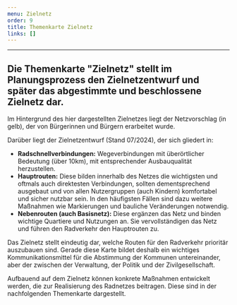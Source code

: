 ```yaml
---
menu: Zielnetz
order: 9
title: Themenkarte Zielnetz
links: []
---
```

---

## Die Themenkarte "Zielnetz" stellt im Planungsprozess den Zielnetzentwurf und später das abgestimmte und beschlossene Zielnetz dar.&#x20;



Im Hintergrund des hier dargestellten Zielnetzes liegt der Netzvorschlag (in gelb), der von Bürgerinnen und Bürgern erarbeitet wurde.&#x20;

Darüber liegt der Zielnetzentwurf (Stand 07/2024), der sich gliedert in:&#x20;

* **Radschnellverbindungen:** Wegeverbindungen mit überörtlicher Bedeutung (über 10km), mit entsprechender Ausbauqualität herzustellen.&#x20;
* **Hauptrouten:** Diese bilden innerhalb des Netzes die wichtigsten und oftmals auch direktesten Verbindungen, sollten dementsprechend ausgebaut und von allen Nutzergruppen (auch Kindern) komfortabel und sicher nutzbar sein. In den häufigsten Fällen sind dazu weitere Maßnahmen wie Markierungen und bauliche Veränderungen notwendig.&#x20;
* **Nebenrouten (auch Basisnetz):** Diese ergänzen das Netz und binden wichtige Quartiere und Nutzungen an. Sie vervollständigen das Netz und führen den Radverkehr den Hauptrouten zu.&#x20;

Das Zielnetz stellt eindeutig dar, welche Routen für den Radverkehr prioritär auszubauen sind. Gerade diese Karte bildet deshalb ein wichtiges Kommunikationsmittel für die Abstimmung der Kommunen untereinander, aber der zwischen der Verwaltung, der Politik und der Zivilgesellschaft.&#x20;

Aufbauend auf dem Zielnetz können konkrete Maßnahmen entwickelt werden, die zur Realisierung des Radnetzes beitragen. Diese sind in der nachfolgenden Themenkarte dargestellt.&#x20;
